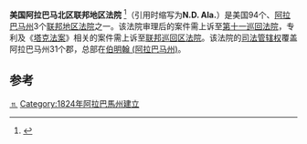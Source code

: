 {{Infobox U.S. district court
|district name =  美国阿拉巴马北区联邦地区法院
|abbrev = N.D. Ala.
|appeals to = 第十一巡回
|map image name = 
|map image width = 200
|map image caption = 
|seal = 
|seal size = 160
|established = 1824年3月10日 
|judges assigned = 8
|chief judge = Sharon Blackburn
|official site = http://www.alnd.uscourts.gov
}}

'''美国阿拉巴马北区联邦地区法院''' <ref name="中文名参考">{{cite web | url=http://lib.cnki.net/cdmd/10040-2009199209.html | title=中文名参考 | accessdate=2013-08-08 }}{{dead link|date=2018年4月 |bot=InternetArchiveBot |fix-attempted=yes }}</ref>（引用时缩写为'''N.D. Ala.'''）是美国94个、[[阿拉巴马州|阿拉巴马州]]3个[[联邦地区法院|联邦地区法院]]之一。该法院审理后的案件需上诉至[[美国联邦第十一巡回上诉法院|第十一巡回法院]]，专利及《[[塔克法案|塔克法案]]》相关的案件需上诉至[[联邦巡回区法院|联邦巡回区法院]]。该法院的[[司法管辖权|司法管辖权]]覆盖阿拉巴马州31个郡，总部在[[伯明翰_(阿拉巴马州)|伯明翰 (阿拉巴马州)]]。

==参考==
{{reflist}}
{{联邦地区法院}}

[[Category:美国联邦地区法院|⒒]]
[[Category:1824年阿拉巴馬州建立|Category:1824年阿拉巴馬州建立]]
